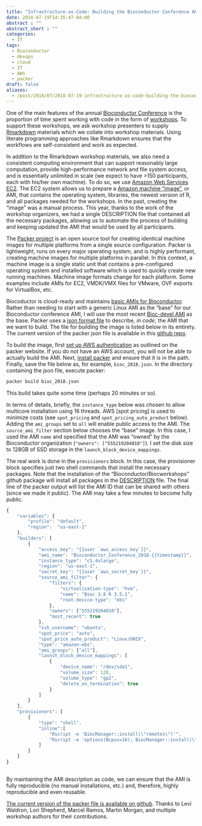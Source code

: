 ```yaml
---
title: "Infrastructure-as-Code: Building the Bioconductor Conference AMI With Packer"
date: 2018-07-19T14:35:47-04:00
abstract : ""
abstract_short : ""
categories:
  - IT
tags:
  - Bioconductor
  - devops
  - cloud
  - IT
  - AWS
  - packer
draft: false
aliases:
  - /post/2018/07/2018-07-19-infrastructure-as-code-building-the-bioconductor-conference-ami-with-packer/
---
```


One of the main features of the annual [Bioconductor Conference] is the 
proportion of time spent working with code in the form of [workshops].
To support these workshops, we ask workshop presenters to supply [Rmarkdown]
materials which we collate into workshop materials. Using literate programming
approaches like Rmarkdown ensures that the workflows are self-consistent 
and work as expected. 

In addition to the Rmarkdown workshop materials, we also need a consistent 
computing environment that can support reasonably large computation, provide
high-performance network and file system access, and is essentially unlimited
in scale (we expect to have >150 participants, each with his/her own machine).
To do so, we use [Amazon Web Services EC2]. The EC2 system allows us to prepare
a [Amazon machine "image"], or AMI, that contains the operating system, libraries,
the newest version of R, and all packages needed for the workshops. In the past,
creating the "image" was a manual process. This year, thanks to the work
of the workshop organizers, we had a single DESCRIPTION file that contained
all the necessary packages, allowing us to automate the process of building
and keeping updated the AMI that would be used by all participants.

The [Packer project] is an open source tool for creating identical
machine images for multiple platforms from a single source
configuration. Packer is lightweight, runs on every major operating
system, and is highly performant, creating machine images for multiple
platforms in parallel. In this context, a machine image is a single
static unit that contains a pre-configured operating system and
installed software which is used to quickly create new running
machines. Machine image formats change for each platform. Some
examples include AMIs for EC2, VMDK/VMX files for VMware, OVF exports
for VirtualBox, etc.


Biocoductor is cloud-ready and maintains [basic AMIs for Bioconductor]. Rather
than needing to start with a generic Linux AMI as the "base" for our
Bioconductor conference AMI, I will use
the most recent [Bioc-devel AMI] as the base. Packer uses a [json format file]
to describe, _in code_, the AMI that we want to build. The file for building the image 
is listed below in its entirety. The current version of the packer json file
is available in this [github repo].

To build the image, first [set up AWS authentication] as outlined on the 
packer website. If you do not have an AWS account, you will not be able
to actually build the AMI. Next, [install packer] and ensure that it is in the path. 
Finally, save the file below as, for example, `bioc_2018.json`. In the 
directory containing the json file, execute packer:

```sh
packer build bioc_2018.json
```

This build takes quite some time (perhaps 20 minutes or so). 


In terms of details, briefly, the `instance_type`
below was chosen to allow multicore installation using 16 threads. AWS [spot pricing]
is used to minimize costs (see `spot_pricing` and `spot_pricing_auto_product` below).
Adding the `ami_groups` set to `all` will enable public access to the AMI. The `source_ami_filter` 
section below chooses the "base" image. In this case, I used the AMI `name` and 
specified that the AMI was "owned" by the Bioconductor organization (`"owners": ["555219204010"]`).
I set the disk size to 128GB of SSD storage in the `launch_block_device_mappings`.

The real work is done in the `provisioners` block. In this case, the provisioner
block specifies just two shell commands that install the necessary packages. Note 
that the installation of the "Bioconductor/Biocworkshops" github package will
install all packages in the [DESCRIPTION] file. The final line of the packer
output will list the AMI ID that can be shared with others (since we made it public).
The AMI may take a few minutes to become fully public. 



```js
{
    "variables": {
        "profile": "default",
        "region":  "us-east-1"
    },
    "builders": [
        {
            "access_key": "{{user `aws_access_key`}}",
            "ami_name": "Bioconductor_Conference_2018-{{timestamp}}",
            "instance_type": "c5.4xlarge",
            "region": "us-east-1",
            "secret_key": "{{user `aws_secret_key`}}",
            "source_ami_filter": {
                "filters": {
                    "virtualization-type": "hvm",
                    "name": "Bioc 3.8 R 3.5.1",
                    "root-device-type": "ebs"
                },
                "owners": ["555219204010"],
                "most_recent": true
            },
            "ssh_username": "ubuntu",
            "spot_price": "auto",
            "spot_price_auto_product": "Linux/UNIX",
            "type": "amazon-ebs",
            "ami_groups": ["all"],
            "launch_block_device_mappings": [
                {
                    "device_name": "/dev/sda1",
                    "volume_size": 128,
                    "volume_type": "gp2",
                    "delete_on_termination": true
                }
            ]
        }
    ],
    "provisioners": [
        {
            "type": "shell",
            "inline":[
                "Rscript -e 'BiocManager::install(\"remotes\")'",
                "Rscript -e 'options(Ncpus=16); BiocManager::install(\"Bioconductor/BiocWorkshops\")'",
            ]
        }
    ]
}
	
```

By maintaining the AMI description as code, we can ensure that the AMI is 
fully reproducible (no manual installations, etc.) and, therefore, highly
reproducible and even reusable. 

[The current version of the packer file is available on github]. Thanks to Levi
Waldron, Lori Shepherd, Marcel Ramos, Martin Morgan, and multiple workshop
authors for their contributions.


[Bioconductor Conference]: https://bioc2018.bioconductor.org
[workshops]: https://github.com/bioconductor/BiocWorkshops
[basic AMIs for Bioconductor]: https://bioconductor.org/help/bioconductor-cloud-ami/
[Packer project]: https://www.packer.io/
[Rmarkdown]: https://rmarkdown.rstudio.com/
[DESCRIPTION]: https://github.com/Bioconductor/BiocWorkshops/blob/master/DESCRIPTION
[Amazon Web Services EC2]: https://aws.amazon.com/ec2
[Amazon machine "image"]: https://docs.aws.amazon.com/AWSEC2/latest/UserGuide/AMIs.html
[Bioc-devel AMI]: https://bioconductor.org/help/bioconductor-cloud-ami/#ami_ids
[json format file]: https://www.packer.io/intro/getting-started/build-image.html#the-template
[set up AWS authentication]: https://www.packer.io/docs/builders/amazon.html#authentication
[install packer]: https://www.packer.io/intro/getting-started/install.html
[The current version of the packer file is available on github]: https://github.com/seandavi/terraform-can/tree/master/packer
[github repo]: https://github.com/seandavi/terraform-can/tree/master/packer
